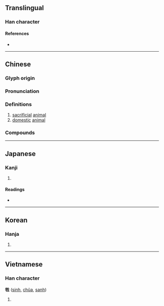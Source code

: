 {{character info/new}}
==Translingual==

===Han character===
{{Han char|rn=93|rad=牛|as=05|sn=9|four=25510|canj=HQHQM|ids=⿰牜生}}

====References====
* {{Han ref|kx=0700.030|dkj=19986|dj=1112.170|hdz=31807.070|uh=7272|ud=29298|bh=ACB9|bd=44217}}

----

==Chinese==
{{zh-forms}}

===Glyph origin===
{{Han etym}}

===Pronunciation===
{{zh-pron
|m=shēng
|c=saang1,sang1
|h=pfs=
|md=
|mn=qz:sng/tw,xm,zz:seng/tp,xm:siⁿ/kh,zz:seⁿ/xm,zz:cheng
|mn_note=sng/seng - literary; siⁿ/seⁿ/cheng - vernacular
|w=
|mc=y
|oc=y
|cat=n
}}

===Definitions===
{{zh-hanzi}}

# [[sacrificial]] [[animal]]
# [[domestic]] [[animal]]

===Compounds===
{{zh-der|犧牲|五牲|三牲五鼎|三牲|五牲看碗|宰牲節|犧牲玉帛|打牲|犧牲打|畜牲|牲禮|牲畜|牲口|牲醴|牲殺|犧牲酒醴|犧牲品|牲粉}}

----

==Japanese==

===Kanji===
{{ja-kanji|grade=c|rs=牛05}}

# {{defn|lang=ja|sort=牛05}}

====Readings====
* {{ja-readings|on=[[せい]] (sei), [[しょう]] (shō)|kun=[[いけにえ]] (ikenie)}}

----

==Korean==

===Hanja===
{{ko-hanja|hangeul=생|eumhun=|rv=saeng|mr=saeng|y=sayng}}

# {{defn|lang=ko|sort=牛05}}

----

==Vietnamese==

===Han character===
'''牲''' ([[sinh]], [[chũa]], [[sanh]])

# {{defn|lang=vi}}